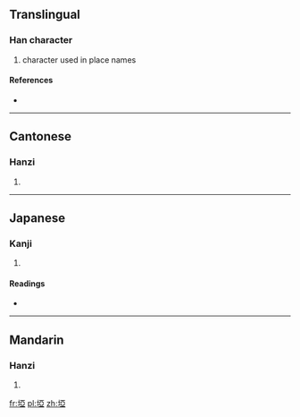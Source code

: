 {{also|垭}}
==Translingual==

===Han character===
{{Han char|rn=32|rad=土|as=08|sn=11|four=4111<sub>2</sub>|canj=土一中一 (GMLM)}}

# character used in place names

====References====
* {{Han ref|kx=0230.250|dkj=05216|hdz=10449.050|uh=57E1|ud=22497|bh=D4C1|bd=54465}}

----

==Cantonese==

===Hanzi===
{{yue-hanzi|jyut=[[aa3]], [[ngaa3]]|y=a3, nga3}}

# {{defn|lang=yue|sort=土08}}

----

==Japanese==

===Kanji===
{{ja-kanji|grade=|rs=土08}}

# {{defn|lang=ja|sort=土08}}

====Readings====
* {{ja-readings|on=[[お]] (o), [[う]] (u)|kun=[[さと]] (sato)}}

----

==Mandarin==

===Hanzi===
{{cmn-hanzi|sim=垭|pin=[[bēi]] ([[bei1]]), [[bì]] ([[bi4]]), [[yà]] ([[ya4]])|wg=pei<sup>1</sup>, pi<sup>4</sup>, ya<sup>4</sup>}}

# {{defn|lang=cmn|sort=土08}}

[[fr:埡]]
[[pl:埡]]
[[zh:埡]]